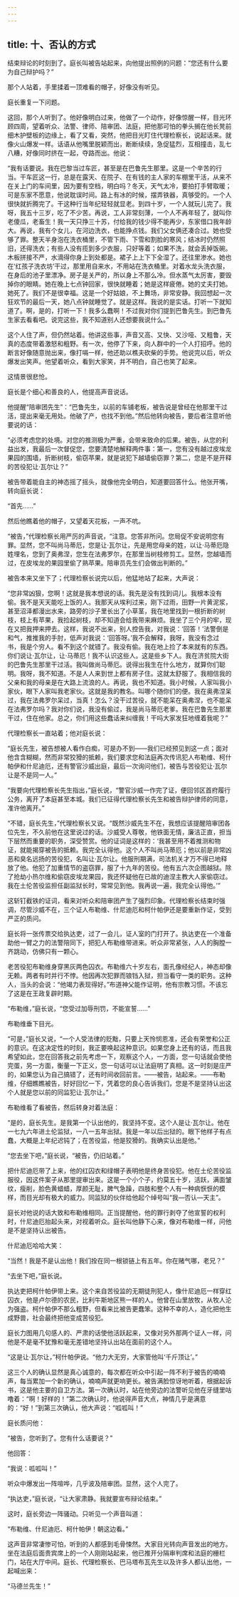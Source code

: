 ```yaml
---
---
---
```

title: 十、否认的方式
---




结束辩论的时刻到了。庭长叫被告站起来，向他提出照例的问题：“您还有什么要为自己辩护吗？”

那个人站着，手里揉着一顶难看的帽子，好像没有听见。

庭长重复一下问题。

这回，那个人听到了。他好像明白过来，他做了一个动作，好像惊醒一样，目光环顾四周，望着听众、法警、律师、陪审团、法庭，把他那可怕的拳头搁在他长凳前细木护壁板的边缘上，看了又看，突然，他把目光盯住代理检察长，说起话来。就像火山爆发一样。话语从他嘴里脱颖而出，断断续续，急促猛烈，互相撞击，乱七八糟，好像同时挤在一起，夺路而出。他说：

“我有话要说。我在巴黎当过车匠，甚至是在巴鲁先生那里。这是一个辛苦的行当。干车匠这一行，总是在露天、在院子、在有钱的主人家的车棚里干活，从来不在关上门的车间里，因为要有空档，明白吗？冬天，天气太冷，要拍打手臂取暖；可是东家不愿意，他说耽误时间。路上有冰的时候，摆弄铁器，真够受的。一个人很快就折腾完了。干这种行当年纪轻轻就显老。到四十岁，一个人就玩儿完了。我呀，我五十三岁，吃了不少苦。再说，工人非常刻薄，一个人不再年轻了，就叫你老傻瓜，老畜生！我一天只挣三十苏，付给我的钱少得不能再少，东家借口我年龄大。再说，我有个女儿，在河边洗衣，也能挣点钱。我们父女俩还凑合过。她也受够了罪。整天半身泡在洗衣桶里，不管下雨、下雪和割脸的寒风；结冰时仍然照旧，还得洗衣；有些人没有揽到多少衣服，只好等着；如果不洗，就会丢掉饭碗。木板拼接不严，水滴得你身上到处都是。裙子上上下下全湿了。还往里渗水。她也在‘红孩子洗衣坊’干过，那里用自来水，不用站在洗衣桶里。对着水龙头洗衣服，在身后的池子里漂净。房子是关严的，所以身上不那么冷。但水蒸气太厉害，要毁掉你的眼睛。她在晚上七点钟回家，很快就睡着；她是这样疲倦。她的丈夫打她。她死了。我们不是很幸福。这是一个好姑娘，不上舞场，非常安静。我回想起一次狂欢节的最后一天，她八点钟就睡觉了。就是这样。我说的是实话。打听一下就知道了。啊，是的，打听一下！我多么蠢啊！不过我对你们提到巴鲁先生。到巴鲁先生家去看看吧。说完这些，我不知道别人还想要我说什么。”

这个人住了声，但仍然站着。他讲这些事，声音又高、又快、又沙哑、又粗鲁，天真的态度带着激怒和粗野。有一次，他停了下来，向人群中的一个人打招呼。他的断言好像随意抛出来，像打嗝一样，他还助以樵夫砍柴的手势。他说完以后，听众爆发出笑声。他望着听众，看到大家笑，并不明白，自己也笑了起来。

这情景很悲怆。

庭长是个细心和善良的人，他提高声音说话。

他提醒“陪审团先生”：“巴鲁先生，以前的车铺老板，被告说是曾经在他那里干过活，提出来毫无用处。他破了产，也找不到他。”然后他转向被告，要后者注意听他要说的话：

“必须考虑您的处境。对您的推测极为严重，会带来致命的后果。被告，从您的利益出发，我最后一次督促您，您要清楚地解释两件事：第一，您有没有越过皮埃龙果园的围墙，折断树枝，偷窃苹果，就是说犯下越墙偷窃罪？第二，您是不是开释的苦役犯让·瓦尔让？”

被告带着能自主的神态摇了摇头，就像他完全明白，知道要回答什么。他张开嘴，转向庭长说：

“首先……”

然后他瞧着他的帽子，又望着天花板，一声不吭。

“被告，”代理检察长用严厉的声音说，“注意。您答非所问。您局促不安说明您有罪。显然，您不叫尚马蒂厄，您是让·瓦尔让，先是用您母亲的姓，以让·马蒂厄隐姓埋名，您到了奥弗涅，您生在法弗罗尔，在那里当树枝修剪工。显然，您越墙而过，在皮埃龙的果园里偷了熟苹果。陪审员先生们会做出判断的。”

被告本来又坐下了；代理检察长说完以后，他猛地站了起来，大声说：

“您非常凶狠，您啊！这就是我本想说的话。我先是没有找到词儿。我根本没有偷。我不是天天能吃上饭的人。我那天从埃利过来，刚下过雨，田野一片黄泥浆，甚至沼泽都漫出水来，路旁的沙子里长出了小草茎，我在地里找到一根折断的树枝，枝上有苹果，我捡起树枝，却不知道会给我带来麻烦。我坐了三个月的牢，现在又把我押来押去。这样，我说不出来，别人控告我，对我说：‘回答！’法警倒是和气，推推我的手肘，低声对我说：‘回答呀。’我不会解释，我呀，我没有念过书，我是个穷人。看不到这个就错了。我没有偷。我在地上捡了本来就有的东西。你们说让·瓦尔让，让·马蒂厄！我不认识这些人。这是些乡下人。我在济贫院大街的巴鲁先生那里干过活。我叫做尚马蒂厄。说得出我生在什么地方，就算你们聪明。我呀，我不知道。不是人人来到世上都有房子住。这就太舒服了。我相信我的父亲和我的母亲是在大路上流浪的人。再说，我也不知道。我小时候，人家叫我小家伙，眼下人家叫我老家伙。这就是我的教名。叫哪个随你们的便。我在奥弗涅呆过，我在法弗罗尔呆过，当真！怎么？没干过苦役，就不能呆在奥弗涅，也不能呆在法弗罗尔吗？我对你们说，我没有偷过，我是尚马蒂厄老爹。我在巴鲁先生那里干过，住在他家。总之，你们用这些蠢话来纠缠我！干吗大家发狂地缠着我呢？”

代理检察长一直站着；他对庭长说：

“庭长先生，被告想被人看作白痴，可是办不到——我们已经预见到这一点；面对他含含糊糊，然而非常狡猾的抵赖，我们要求您和法庭再次传讯犯人布勒维、柯什帕伊和什尼迪厄，还有警官沙威出庭，最后一次询问他们，被告与苦役犯让·瓦尔让是不是同一人。”

“我要向代理检察长先生指出，”庭长说，“警官沙威一作完了证，便回邻区首府履行公务，离开了本庭甚至本城。我们已征得代理检察长先生和被告辩护律师的同意，准许他离开。”

“不错，庭长先生，”代理检察长又说。“既然沙威先生不在，我想应该提醒陪审团各位先生，不久前他在这里说过的话。沙威受人尊敬，他铁面无情，廉洁正直，担当下层然而重要的职务，深受赞赏。他的证词是这样的：‘我甚至用不着推测和物证，就能揭穿被告的抵赖。我完全认得他。这个人不叫尚马蒂厄；他以前是非常凶恶和臭名远扬的苦役犯，名叫让·瓦尔让。他服刑期满，司法机关才万不得已地释放了他。他犯了加重情节的盗窃罪，服了十九年的苦役。他有五六次企图越狱。除了抢劫小热尔维和偷窃皮埃龙果园，我还怀疑他在已故的迪涅主教大人家偷窃过。我在土伦苦役监担任副监狱长时，常常见到他。我再说一遍，我完全认得他。’”

这斩钉截铁的证词，看来对听众和陪审团产生了强烈印象。代理检察长结束时强调，尽管沙威不在，三个证人布勒维、什尼迪厄和柯什帕伊还是要重新作证，受到严正的质问。

庭长将一张传票交给执达吏，过了一会儿，证人室的门打开了。执达吏在一个准备助他一臂之力的法警陪同下，把犯人布勒维带进来。听众非常紧张，人人的胸膛一齐跳动，仿佛只有一颗心。

老苦役犯布勒维身穿黑灰两色囚衣。布勒维六十岁左右，面孔像经纪人，神态却像无赖。两者有时并行不悖。他因再次犯罪而锒铛入狱，担当看守一类的职务。这种人，当头的会说：“他竭力表现得好。”布道神父能作证明，他有宗教习惯。不该忘了这是在王政复辟时期。

“布勒维，”庭长说，“您受过加辱刑罚，不能宣誓……”

布勒维垂下目光。

“可是，”庭长又说，“一个人受法律的贬黜，只要上天怜悯恩准，还会有荣誉和公正的意识。在这决定性的时刻，我正要唤起这种意识。如果您身上还有的话，而且我希望如此，您在回答我之前先考虑一下，观察这个人，一方面，您一句话就会使他完蛋，另一方面，衡量一下正义，您一句话可以让法庭明了真相。这一时刻是庄严的，如果您认为自己搞错了，还有时间收回前言。——被告，站起来。——布勒维，仔细瞧瞧被告，好好回忆一下，凭着您的良心告诉我们，您是不是坚持认出这个人就是您以前的同监犯让·瓦尔让。”

布勒维看了看被告，然后转身对着法庭：

“是的，庭长先生。是我第一个认出他的，我坚持不变。这个人是让·瓦尔让。他在一七九六年进土伦监狱，一八一五年出狱。我是一年以后出狱的。眼下他样子有点蠢，大概是上年纪迟钝了；在苦役监，他是狡猾的。我确实认出是他。”

“您去坐下吧，”庭长说，“被告，仍旧站着。”

把什尼迪厄带了上来，他的红囚衣和绿帽子表明他是终身苦役犯。他在土伦苦役监服役，因这件案子从那里提审出来。这是一个小个子，约莫五十岁，活跃，满面皱纹，瘦削，脸色黄蜡蜡，厚颜无耻，脾气急躁，四肢和整个人有一种病恹恹的模样，而目光却有极大的威力。同监狱的伙伴给他起个绰号叫“我—否认—天主”。

庭长对他说的话大致和布勒维相同。正当提醒他，他的罪行剥夺了他宣誓的权利时，什尼迪厄抬起头来，对视着听众。庭长叫他静下心来，像对布勒维一样，问他是不是坚持认出被告。

什尼迪厄哈哈大笑：

“当然！我是不是认出他！我们拴在同一根锁链上有五年。你在赌气哪，老兄？”

“去坐下吧，”庭长说。

执达吏把柯什帕伊带上来。这个来自苦役监的无期徒刑犯人，像什尼迪厄一样穿红囚衣，他是卢尔德的农民，比利牛斯地区熊一样的人。他曾在山里放牧，从牧人沦为强盗。柯什帕伊不那么粗野，但看来比被告更蠢笨。这种不幸的人，造化把他生成野兽，社会最终把他变成苦役犯。

庭长力图用几句感人的、严肃的话使他活跃起来，又像对另外那两个证人一样，问他是不是毫不犹豫和毫无差错地坚持认出站在面前的这个人。

“这是让·瓦尔让，”柯什帕伊说。“他力大无穷，大家管他叫‘千斤顶让’。”

这三个人的确认显然是真心诚意的，每次都在听众中引起一阵不利于被告的喃喃声，每当累加一个新的确认，喃喃声就更响更长。被告满脸惊讶地听着，根据起诉书，这是他主要的自卫方法。第一次确认时，站在他旁边的法警听见他在牙缝里咕噜着：“啊！好样的！”第二次确认时，他说得声音大点，神情几乎是满意的：“好！”到第三次确认，他大声说：“呱呱叫！”

庭长质问他：

“被告，您听到了。您有什么话要说？”

他回答：

“我说：呱呱叫！”

听众中爆发出一阵喧哗，几乎波及陪审团。显然，这个人完了。

“执达吏，”庭长说，“让大家肃静。我就要宣布辩论结束。”

这时，庭长旁边一阵骚动。只听见一个声音叫道：

“布勒维、什尼迪厄、柯什帕伊！朝这边看。”

这声音非常凄惨可怕，听到的人都感到毛骨悚然。大家目光转向声音发出的地方。坐在法庭后面贵宾席上的一个人刚刚站起来，他已推开分隔审判席和法庭的栅栏门，站在大厅中间。庭长、代理检察长、巴马塔布瓦先生以及许多人都认出他，一起喊出来：

“马德兰先生！”